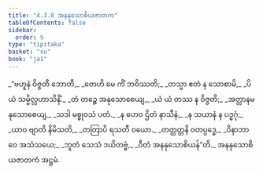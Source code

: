 ```yaml
---
title: "4.3.8 အနနုသောစိယဇာတက"
tableOfContents: false
sidebar:
  order: 9
type: "tipitaka"
basket: "su"
book: "ja1"
---
```



<DynamicBreadcrumb />

<Division number="109" book="ja1">

<Paragraph number="1022" type="verses" book="ja1">
_“ဗဟူနံ ဝိဇ္ဇတီ ဘောတီ,_  
_တေဟိ မေ ကိံ ဘဝိဿတိ;_  
_တသ္မာ ဧတံ န သောစာမိ,_  
_ပိယံ သမ္မိလ္လဟာသိနိံ._  

</Paragraph>

</Division>
<Division number="110" book="ja1">

<Paragraph number="1023" type="verses" book="ja1">
_တံ တဉ္စေ အနုသောစေယျ,_  
_ယံ ယံ တဿ န ဝိဇ္ဇတိ;_  
_အတ္တာနမနုသောစေယျ,_  
_သဒါ မစ္စုဝသံ ပတံ._  

</Paragraph>

</Division>
<Division number="111" book="ja1">

<Paragraph number="1024" type="verses" book="ja1">
_န ဟေဝ ဌိတံ နာသီနံ,_  
_န သယာနံ န ပဒ္ဓဂုံ;_  
_ယာဝ ဗျာတိ နိမိသတိ,_  
_တတြာပိ ရသတီ ဝယော._  

</Paragraph>

</Division>
<Division number="112" book="ja1">

<Paragraph number="1025" type="verses" book="ja1">
_တတ္ထတ္တနိ ဝတပ္ပဒ္ဓေ,_  
_ဝိနာဘာဝေ အသံသယေ;_  
_ဘူတံ သေသံ ဒယိတဗ္ဗံ,_  
_ဝီတံ အနနုသောစိယန်”တိ._  


</Paragraph>
</Division>

<Paragraph number="1026" type="center" book="ja1">
အနနုသောစိယဇာတကံ အဋ္ဌမံ.
</Paragraph>